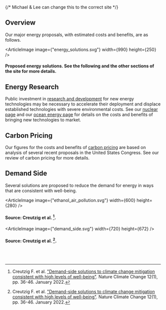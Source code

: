 
<EnergyPriorities />

{/* Michael & Lee can change this to the correct site */}

<div className={`${site}-background-gradient`}>

## Overview
Our major energy proposals, with estimated costs and benefits, are as follows.

<ArticleImage image={"energy_solutions.svg"} width={990} height={250} />
#### Proposed energy solutions. See the following and the other sections of the site for more details.

## Energy Research

Public investment in [research and development](/energy/energy_socioeconomics/policy_se) 
for new energy technologies may be necessary to accelerate their deployment and displace established 
technologies with severe environmental costs. See our 
[nuclear page](/energy/energy_production/nuclear) and our 
[ocean energy page](/energy/energy_production/mhk) for details on the costs and 
benefits of bringing new technologies to market.

## Carbon Pricing

Our figures for the costs and benefits of 
[carbon pricing](/energy/energy_socioeconomics/carbon_pricing_e) are based on analysis 
of several recent proposals in the United States Congress. See our review of carbon pricing for more details.

## Demand Side

Several solutions are proposed to reduce the demand for energy in ways that are consistent with well-being.

<ArticleImage image={"ethanol_air_pollution.svg"} width={600} height={280} />
#### Source: Creutzig et al. [^1].

<ArticleImage image={"demand_side.svg"} width={720} height={672} />
#### Source: Creutzig et al. [^1].

<br></br>
</div>

[^1]: Creutzig F. et al. ["Demand-side solutions to climate change mitigation consistent with high levels of well-being"](https://www.nature.com/articles/s41558-021-01219-y). Nature Climate Change 12(1), pp. 36-46. January 2022.